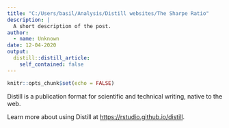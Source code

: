 ```yaml
---
title: "C:/Users/basil/Analysis/Distill websites/The Sharpe Ratio"
description: |
  A short description of the post.
author:
  - name: Unknown
date: 12-04-2020
output:
  distill::distill_article:
    self_contained: false
---
```



```r
knitr::opts_chunk$set(echo = FALSE)
```

Distill is a publication format for scientific and technical writing, native to the web.

Learn more about using Distill at <https://rstudio.github.io/distill>.


